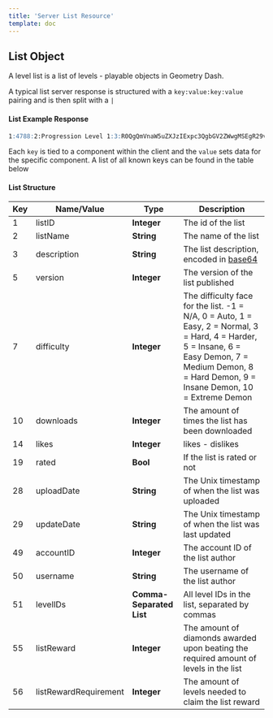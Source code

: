 ```yaml
---
title: 'Server List Resource'
template: doc
---
```


## List Object
A level list is a list of levels - playable objects in Geometry Dash.

A typical list server response is structured with a `key:value:key:value` pairing and is then split with a `|`
#### **List Example Response**
```md
1:4788:2:Progression Level 1:3:R0QgQmVnaW5uZXJzIExpc3QgbGV2ZWwgMSEgR29vZCBsaXN0IG9mIGxldmVscyB0byBpbnRyb2R1Y2UgZnJpZW5kcyB0byB0aGUgZ2FtZSE=:5:5:49:6061424:50:tricipital:10:1451689:7:1:14:61715:19:1:51:90752263,59760047,88982532,78743788,88022936,89413344,90994090,74542823,74612523,55037478:55:20:56:5:28:1703050435:29:1703402400#15479163:tricipital:6061424#9999:0:10#f5da5823d94bbe7208dd83a30ff427c7d88fdb99
```

Each `key` is tied to a component within the client and the `value` sets data for the specific component.
A list of all known keys can be found in the table below

#### List Structure
| Key | Name/Value                | Type                                         | Description                                                              
|-----|---------------------------|----------------------------------------------|--------------------------------------------------------------------------
| 1   | listID                   | **Integer**                             | The id of the list                                                   
| 2   | listName                 | **String**                              | The name of the list                                             
| 3   | description              | **String**                              | The list description, encoded in [base64](/topics/encryption/base64) 
| 5   | version                  | **Integer**                             | The version of the list published
| 7   | difficulty               | **Integer**                             | The difficulty face for the list. -1 = N/A, 0 = Auto, 1 = Easy, 2 = Normal, 3 = Hard, 4 = Harder, 5 = Insane, 6 = Easy Demon, 7 = Medium Demon, 8 = Hard Demon, 9 = Insane Demon, 10 = Extreme Demon
| 10  | downloads                | **Integer**                             | The amount of times the list has been downloaded
| 14  | likes                    | **Integer** 			                   | likes - dislikes |
| 19  | rated                    | **Bool** 	                           | If the list is rated or not
| 28  | uploadDate               | **String** 				               | The Unix timestamp of when the list was uploaded
| 29  | updateDate               | **String** 				               | The Unix timestamp of when the list was last updated
| 49  | accountID                | **Integer**                             | The account ID of the list author
| 50  | username                 | **String**                              | The username of the list author
| 51  | levelIDs                 | **Comma-Separated List**                | All level IDs in the list, separated by commas
| 55  | listReward               | **Integer**                             | The amount of diamonds awarded upon beating the required amount of levels in the list
| 56  | listRewardRequirement    | **Integer**                             | The amount of levels needed to claim the list reward